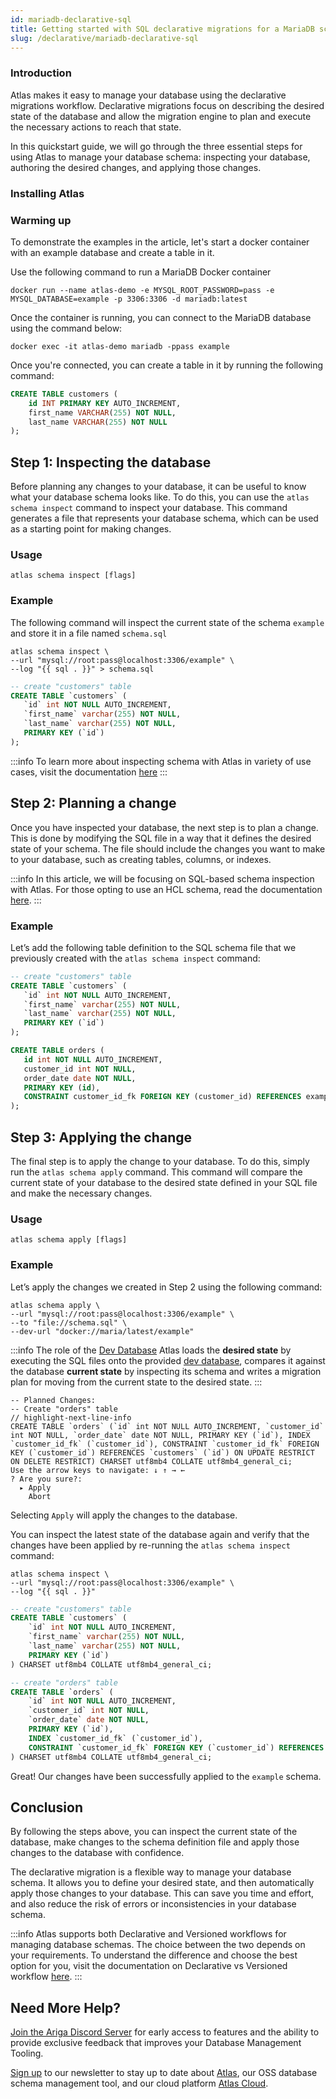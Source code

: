 ```yaml
---
id: mariadb-declarative-sql
title: Getting started with SQL declarative migrations for a MariaDB schema
slug: /declarative/mariadb-declarative-sql
---
```



### Introduction

Atlas makes it easy to manage your database using the declarative migrations workflow. Declarative migrations focus on describing the desired state of the database and allow the migration engine to plan and execute the necessary actions to reach that state.

In this quickstart guide, we will go through the three essential steps for using Atlas to manage your database schema: inspecting your database, authoring the desired changes, and applying those changes.

### Installing Atlas

<InstallationInstructions />

### Warming up
To demonstrate the examples in the article, let's start a docker container with an example database and create a table in it.

Use the following command to run a MariaDB Docker container

```console
docker run --name atlas-demo -e MYSQL_ROOT_PASSWORD=pass -e MYSQL_DATABASE=example -p 3306:3306 -d mariadb:latest
```

Once the container is running, you can connect to the MariaDB database using the command below:

```console
docker exec -it atlas-demo mariadb -ppass example
```

Once you're connected, you can create a table in it by running the following command:

```sql
CREATE TABLE customers (
    id INT PRIMARY KEY AUTO_INCREMENT,
    first_name VARCHAR(255) NOT NULL,
    last_name VARCHAR(255) NOT NULL
);
```

## Step 1: Inspecting the database

Before planning any changes to your database, it can be useful to know what your database schema looks like. To do this, you can use the `atlas schema inspect` command to inspect your database. This command generates a file that represents your database schema, which can be used as a starting point for making changes.

### Usage
```
atlas schema inspect [flags]
```

### Example

The following command will inspect the current state of the schema `example` and store it in a file named `schema.sql`

```console
atlas schema inspect \
--url "mysql://root:pass@localhost:3306/example" \
--log "{{ sql . }}" > schema.sql
```

```sql title="schema.sql"
-- create "customers" table
CREATE TABLE `customers` (
   `id` int NOT NULL AUTO_INCREMENT,
   `first_name` varchar(255) NOT NULL,
   `last_name` varchar(255) NOT NULL,
   PRIMARY KEY (`id`)
);
```

:::info
To learn more about inspecting schema with Atlas in variety of use cases, visit the documentation [here](https://atlasgo.io/declarative/inspect)
:::

## Step 2: Planning a change

Once you have inspected your database, the next step is to plan a change. This is done by modifying the SQL file in a way that it defines the desired state of your schema. The file should include the changes you want to make to your database, such as creating tables, columns, or indexes.

:::info
In this article, we will be focusing on SQL-based schema inspection with Atlas. For those opting to use an HCL schema, read the documentation [here](https://atlasgo.io/declarative/mariadb-declarative-hcl).
:::

### Example

Let’s add the following table definition to the SQL schema file that we previously created with the `atlas schema inspect` command:

```sql title="schema.sql" {9-15}
-- create "customers" table
CREATE TABLE `customers` (
   `id` int NOT NULL AUTO_INCREMENT,
   `first_name` varchar(255) NOT NULL,
   `last_name` varchar(255) NOT NULL,
   PRIMARY KEY (`id`)
);

CREATE TABLE orders (
   id int NOT NULL AUTO_INCREMENT,
   customer_id int NOT NULL,
   order_date date NOT NULL,
   PRIMARY KEY (id),
   CONSTRAINT customer_id_fk FOREIGN KEY (customer_id) REFERENCES example.customers (id)
);
```

## Step 3: Applying the change

The final step is to apply the change to your database. To do this, simply run the `atlas schema apply` command. This command will compare the current state of your database to the desired state defined in your SQL file and make the necessary changes.

### Usage

```console
atlas schema apply [flags]
```

### Example

Let’s apply the changes we created in Step 2 using the following command:

```console
atlas schema apply \
--url "mysql://root:pass@localhost:3306/example" \
--to "file://schema.sql" \
--dev-url "docker://maria/latest/example"
```

:::info The role of the [Dev Database](/concepts/dev-database)
Atlas loads the **desired state** by executing the SQL files onto the provided [dev database](/concepts/dev-database),
compares it against the database **current state** by inspecting its schema and writes a migration plan for moving
from the current state to the desired state.
:::

```console
-- Planned Changes:
-- Create "orders" table
// highlight-next-line-info
CREATE TABLE `orders` (`id` int NOT NULL AUTO_INCREMENT, `customer_id` int NOT NULL, `order_date` date NOT NULL, PRIMARY KEY (`id`), INDEX `customer_id_fk` (`customer_id`), CONSTRAINT `customer_id_fk` FOREIGN KEY (`customer_id`) REFERENCES `customers` (`id`) ON UPDATE RESTRICT ON DELETE RESTRICT) CHARSET utf8mb4 COLLATE utf8mb4_general_ci;
Use the arrow keys to navigate: ↓ ↑ → ← 
? Are you sure?: 
  ▸ Apply
    Abort
```

Selecting `Apply` will apply the changes to the database.

You can inspect the latest state of the database again and verify that the changes have been applied by re-running the `atlas schema inspect` command:

```console
atlas schema inspect \
--url "mysql://root:pass@localhost:3306/example" \
--log "{{ sql . }}"
```
```sql
-- create "customers" table
CREATE TABLE `customers` (
    `id` int NOT NULL AUTO_INCREMENT, 
    `first_name` varchar(255) NOT NULL, 
    `last_name` varchar(255) NOT NULL, 
    PRIMARY KEY (`id`)
) CHARSET utf8mb4 COLLATE utf8mb4_general_ci;

-- create "orders" table
CREATE TABLE `orders` (
    `id` int NOT NULL AUTO_INCREMENT, 
    `customer_id` int NOT NULL, 
    `order_date` date NOT NULL, 
    PRIMARY KEY (`id`), 
    INDEX `customer_id_fk` (`customer_id`), 
    CONSTRAINT `customer_id_fk` FOREIGN KEY (`customer_id`) REFERENCES `customers` (`id`) ON UPDATE RESTRICT ON DELETE RESTRICT
) CHARSET utf8mb4 COLLATE utf8mb4_general_ci;
```
Great! Our changes have been successfully applied to the `example` schema.

## Conclusion

By following the steps above, you can inspect the current state of the database, make changes to the schema definition file and apply those changes to the database with confidence.

The declarative migration is a flexible way to manage your database schema. It allows you to define your desired state, and then automatically apply those changes to your database. This can save you time and effort, and also reduce the risk of errors or inconsistencies in your database schema.

:::info
Atlas supports both Declarative and Versioned workflows for managing database schemas. The choice between the two depends on your requirements. To understand the difference and choose the best option for you, visit the documentation on Declarative vs Versioned workflow [here](https://atlasgo.io/concepts/declarative-vs-versioned).
:::

## Need More Help?​

[Join the Ariga Discord Server](https://discord.com/invite/zZ6sWVg6NT) for early access to features and the ability to provide exclusive feedback that improves your Database Management Tooling. 

[Sign up](https://atlasnewsletter.substack.com/) to our newsletter to stay up to date about [Atlas](https://atlasgo.io), our OSS database schema management tool, and our cloud platform [Atlas Cloud](https://atlasgo.cloud).
